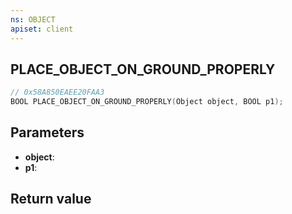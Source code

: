 ```yaml
---
ns: OBJECT
apiset: client
---
```

## PLACE_OBJECT_ON_GROUND_PROPERLY

```c
// 0x58A850EAEE20FAA3
BOOL PLACE_OBJECT_ON_GROUND_PROPERLY(Object object, BOOL p1);
```


## Parameters
* **object**:
* **p1**:

## Return value